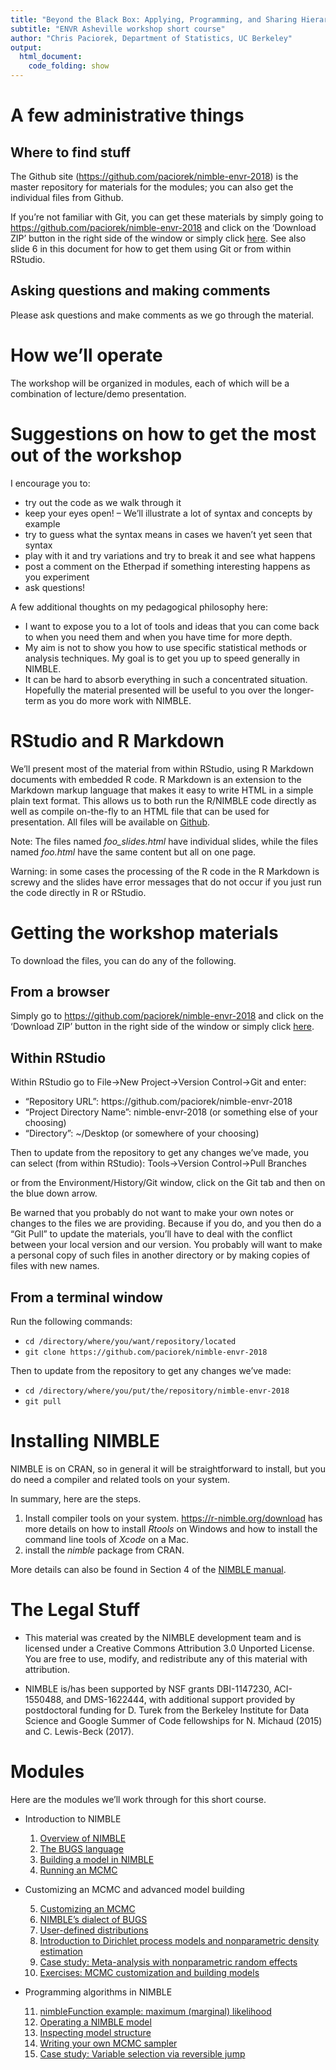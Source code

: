 ```yaml
---
title: "Beyond the Black Box: Applying, Programming, and Sharing Hierarchical Model Algorithms using NIMBLE"
subtitle: "ENVR Asheville workshop short course"
author: "Chris Paciorek, Department of Statistics, UC Berkeley"
output:
  html_document:
    code_folding: show
---
```


# A few administrative things

## Where to find stuff

The Github site ([https://github.com/paciorek/nimble-envr-2018](https://github.com/paciorek/nimble-envr-2018)) is the master repository for materials for the modules; you can also get the individual files from Github. 

If you're not familiar with Git, you can get these materials by simply going to [https://github.com/paciorek/nimble-envr-2018](https://github.com/paciorek/nimble-envr-2018) and click on the 'Download ZIP' button in the right side of the window or simply click [here](https://github.com/paciorek/nimble-envr-2018/archive/master.zip). See also slide 6 in this document for how to get them using Git or from within RStudio.


## Asking questions and making comments

Please ask questions and make comments as we go through the material.

# How we'll operate

The workshop will be organized in modules, each of which will be a combination of lecture/demo presentation. 

# Suggestions on how to get the most out of the workshop

I encourage you to:

- try out the code as we walk through it
-  keep your eyes open! -- We'll illustrate a lot of syntax and concepts by example
- try to guess what the syntax means in cases we haven't yet seen that syntax
- play with it and try variations and try to break it and see what happens
- post a comment on the Etherpad if something interesting happens as you experiment
- ask questions!


A few additional thoughts on my pedagogical philosophy here:

- I want to expose you to a lot of tools and ideas that you can come back to when you need them and when you have time for more depth.
- My aim is not to show you how to use specific statistical methods or analysis techniques. My goal is to get you up to speed generally in NIMBLE.
- It can be hard to absorb everything in such a concentrated situation. Hopefully the material presented will be useful to you over the longer-term as you do more work with NIMBLE.

# RStudio and R Markdown

We'll present most of the material from within RStudio, using R Markdown documents with embedded R code. R Markdown is an extension to the Markdown markup language that makes it easy to write HTML in a simple plain text format.  This allows us to both run the R/NIMBLE code directly as well as compile on-the-fly to an HTML file that can be used for presentation. All files will be available on [Github](https://github.com/paciorek/nimble-envr-2018).  

Note: The files named *foo_slides.html* have individual slides, while the files named *foo.html* have the same content but all on one page.

Warning: in some cases the processing of the R code in the R Markdown is screwy and the slides have error messages that do not occur if you just run the code directly in R or RStudio. 

# Getting the workshop materials

To download the files, you can do any of the following. 

## From a browser

Simply go to [https://github.com/paciorek/nimble-envr-2018](https://github.com/paciorek/nimble-envr-2018) and click on the 'Download ZIP' button in the right side of the window or simply click [here](https://github.com/paciorek/nimble-envr-2018/archive/master.zip).

## Within RStudio

Within RStudio go to File->New Project->Version Control->Git and enter:

- "Repository URL": https://github.com/paciorek/nimble-envr-2018
- "Project Directory Name": nimble-envr-2018 (or something else of your choosing)
- "Directory": ~/Desktop (or somewhere of your choosing)

Then to update from the repository to get any changes we've made, you can select (from within RStudio):
Tools->Version Control->Pull Branches

or from the Environment/History/Git window, click on the Git tab and then on the blue down arrow.

Be warned that you probably do not want to make your own notes or changes to the files we are providing. Because if you do, and you then do a "Git Pull" to update the materials, you'll have to deal with the conflict between your local version and our version. You probably will want to make a personal copy of such files in another directory or by making copies of files with new names.

## From a terminal window

Run the following commands:

- `cd /directory/where/you/want/repository/located`
- `git clone https://github.com/paciorek/nimble-envr-2018`

Then to update from the repository to get any changes we've made:

- `cd /directory/where/you/put/the/repository/nimble-envr-2018`
- `git pull`

# Installing NIMBLE

NIMBLE is on CRAN, so in general it will be straightforward to install, but you do need a compiler and related tools on your system.  

In summary, here are the steps.

1. Install compiler tools on your system. [https://r-nimble.org/download](https://r-nimble.org/download) has more details on how to install *Rtools* on Windows and how to install the
command line tools of *Xcode* on a Mac.
2. install the *nimble* package from CRAN. 

More details can also be found in Section 4 of the [NIMBLE manual](http://r-nimble.org/manuals/NimbleUserManual.pdf).

# The Legal Stuff

- This material was created by the NIMBLE development team and is licensed under a Creative Commons Attribution 3.0 Unported License. You are free to use, modify, and redistribute any of this material with attribution.

- NIMBLE is/has been supported by NSF grants DBI-1147230, ACI-1550488, and DMS-1622444, with additional support provided by postdoctoral funding for D. Turek from the Berkeley Institute for Data Science and Google Summer of Code fellowships for N. Michaud (2015) and C. Lewis-Beck (2017).

# Modules

Here are the modules we'll work through for this short course.

 - Introduction to NIMBLE
 
    1. [Overview of NIMBLE](modules/1_nimble_background_slides.html)
    2. [The BUGS language](modules/2_bugs_language_slides.html)
    3. [Building a model in NIMBLE](modules/3_build_model_slides.html)
    4. [Running an MCMC](modules/4_run_mcmc_slides.html) 
 - Customizing an MCMC and advanced model building
 
    5. [Customizing an MCMC](modules/5_customizing_mcmc_slides.html)
    6. [NIMBLE's dialect of BUGS](modules/6_nimble_bugs_slides.html)
    7. [User-defined distributions](modules/7_user_dist_slides.html)
    8. [Introduction to Dirichlet process models and nonparametric density estimation](modules/8_bnp_intro_slides.html)
    9. [Case study: Meta-analysis with nonparametric random effects](modules/9_meta_analysis_slides.html)
    10. [Exercises: MCMC customization and building models](modules/10_exercises_slides.html)   
 - Programming algorithms in NIMBLE
 
    11. [nimbleFunction example: maximum (marginal) likelihood](modules/11_basic_nimbleFunction_slides.html) 
    12. [Operating a NIMBLE model](modules/12_operating_model_slides.html)
    13. [Inspecting model structure](modules/13_model_structure_slides.html)
    14. [Writing your own MCMC sampler](modules/14_user_sampler_slides.html)
    15. [Case study: Variable selection via reversible jump](15_reversible_jump_slides.html)




